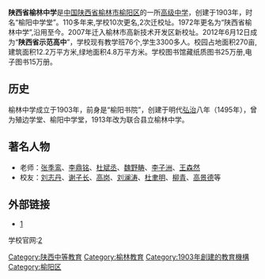 {{Infobox School
| name =陕西省榆林中学
| image =百年老校-榆林中学_-_panoramio.jpg
| motto ='''怀天下 求真知 报国家'''
| established =1903年
| type =[[高级中学|高级中学]]
| principal =刘志华
| faculty =333
| students =>4000
| address =[[陕西省|陕西省]][[榆林市|榆林市]][[榆阳区|榆阳区]]桃李路
| website =[http://www.yuzhong.net/]}}

'''陕西省榆林中学'''是[[中国|中国]][[陕西省|陕西省]][[榆林市|榆林市]][[榆阳区|榆阳区]]的一所[[高级中学|高级中学]]，创建于1903年，时名“榆阳中学堂”。110多年来,学校10次更名,2次迁校址。1972年更名为“陕西省榆林中学”,沿用至今。2007年迁入榆林市高新技术开发区新校址。2012年6月12日成为“'''陕西省示范高中'''”，学校现有教学班76个,学生3300多人。校园占地面积270亩,建筑面积12.2万平方米,绿地面积4.8万平方米。学校图书馆藏纸质图书25万册,电子图书15万册。

==历史==

榆林中学成立于1903年，前身是“榆阳书院”，创建于明代[[弘治|弘治]]八年（1495年），曾为殖边学堂、榆阳中学堂，1913年改为联合县立榆林中学。

== 著名人物 ==
*老师：[[张季鸾|张季鸾]]、[[李鼎铭|李鼎铭]]、[[杜斌丞|杜斌丞]]、[[魏野畴|魏野畴]]、[[李子洲|李子洲]]、[[王森然|王森然]]
*校友：[[刘志丹|刘志丹]]、[[谢子长|谢子长]]、[[高岗|高岗]]、[[刘澜涛|刘澜涛]]、[[杜聿明|杜聿明]]、[[柳青_(作家)|柳青]]、[[高景德|高景德]]等

==外部链接==
*[http://www.yuzhong.net/官方网站]{{dead link|date=2018年3月 |bot=InternetArchiveBot |fix-attempted=yes }}

{{school-stub}}
{{陕西省普通高中示范性学校}}

[[Category:陕西中等教育|Category:陕西中等教育]]
[[Category:榆林教育|Category:榆林教育]]
[[Category:1903年創建的教育機構|Category:1903年創建的教育機構]]
[[Category:榆阳区|Category:榆阳区]]

学校官网:[http://www.yuzhong.net/] {{Wayback|url=http://www.yuzhong.net/ |date=20210124085248 }}